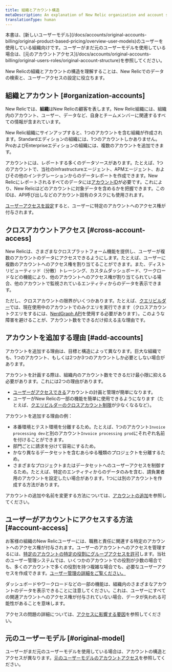 ```yaml
---
title: 組織とアカウント構造
metaDescription: An explanation of New Relic organization and account structure.
translationType: human
---
```


<Callout variant="tip">
  本書は、[新しいユーザーモデル](/docs/accounts/original-accounts-billing/original-product-based-pricing/overview-user-models)のユーザーを使用している組織向けです。ユーザーがまだ元のユーザーモデルを使用している場合は、[元のアカウントアクセス](/docs/accounts/original-accounts-billing/original-users-roles/original-account-structure)を参照してください。
</Callout>

New Relicの組織とアカウントの構造を理解することは、New Relicでのデータの検索と、ユーザーアクセスの設定に役立ちます。

## 組織とアカウント [#organization-accounts]

New Relicでは、**組織**はNew Relicの顧客を表します。New Relic組織には、組織内のアカウント、ユーザー、データなど、自身とチームメンバーに関連するすべての情報が含まれています。

New Relic組織にサインアップすると、1つのアカウントを含む組織が作成されます。Standardエディションの組織には、1つのアカウントしかありません。ProおよびEnterpriseエディションの組織には、複数のアカウントを追加できます。

アカウントには、レポートする多くのデータソースがあります。たとえば、1つのアカウントで、当社のInfrastructureエージェント、APMエージェント、およびその他のインテグレーションからのデータレポートを作成できます。New Relicにレポートされるすべてのデータには[アカウントID](/docs/accounts/accounts-billing/account-structure/account-id)が必要です。これにより、New Relicはどのアカウントに対象データを含めるかを把握できます。このIDは、API呼び出しなどのアカウント固有のタスクにも使用されます。

[ユーザーアクセスを設定](#account-access)すると、ユーザーに特定のアカウントへのアクセス権が付与されます。

## クロスアカウントアクセス [#cross-account-access]

New Relicは、さまざまなクロスプラットフォーム機能を提供し、ユーザーが複数のアカウントのデータにアクセスできるようにします。たとえば、ユーザーに複数のアカウントへのアクセス権を割り当てることができます。また、ディストリビューティッド（分散）トレーシング、カスタムダッシュボード、ワークロードなどの機能により、他のアカウントへのアクセス権が割り当てられている場合、他のアカウントで監視されているエンティティからのデータを表示できます。

ただし、クロスアカウントの限界がいくつかあります。たとえば、[クエリビルダー](/docs/query-your-data/explore-query-data/query-builder/introduction-query-builder)では、現在使用中のアカウントでのみクエリを実行できます（クロスアカウントクエリをするには、[NerdGraph API](/docs/apis/nerdgraph/examples/nerdgraph-nrql-tutorial)を使用する必要があります）。このような障害を避けることが、アカウント数をできるだけ抑える主な理由です。

## アカウントを追加する理由 [#add-accounts]

アカウントを追加する理由は、目標と構造によって異なります。巨大な組織でも、1つのアカウント、もしくは2つか3つのアカウントしか必要としない場合があります。

アカウントを計画する際は、組織内のアカウント数をできるだけ最小限に抑える必要があります。これには2つの理由があります。

* [ユーザーがアクセスできる](#account-access)アカウントの計画と管理が簡単になります。
* ユーザーがNew Relicの一部の機能を簡単に使用できるようになります（たとえば、[クエリビルダーのクロスアカウント制限](#cross-account-access)が少なくなるなど）。

アカウントを追加する理由の例：

* 本番環境とテスト環境を分離するため。たとえば、1つのアカウント`Invoice processing dev`と別のアカウント`Invoice processing prod`にそれぞれ名前を付けることができます。
* 部門ごとに請求を分けて容易にするため。
* かなり異なるデータセットを含むあらゆる種類のプロジェクトを分離するため。
* さまざまなプロジェクトまたはデータセットへのユーザーアクセスを制御するため。たとえば、特定のエンティティからのデータのみを含む、請負業者用のアカウントを設定したい場合があります。1つには別のアカウントを作成する方法があります。

アカウントの追加や名前を変更する方法については、[アカウントの追加](/docs/accounts/accounts-billing/account-structure/add-accounts)を参照してください。

## ユーザーがアカウントにアクセスする方法 [#account-access]

お客様の組織のNew Relicユーザーには、職務と責任に関連する特定のアカウントへのアクセス権が付与されます。ユーザーのアカウントへのアクセスを管理するには、[特定のアカウントの特定の役割にグループアクセスを許可](/docs/accounts/accounts-billing/new-relic-one-user-management/user-management-concepts#understand-concepts)します。当社のユーザー管理システムでは、いくつかのアカウントでの役割が少数の場合でも、多くのアカウントで多くの役割を持つ複雑な場合でも、必要なユーザーアクセスを作成できます。[ユーザー管理の詳細をご覧ください。](/docs/accounts/accounts-billing/new-relic-one-user-management)

ダッシュボードやワークロードなどの一部の機能は、組織内のさまざまなアカウントのデータを表示できることに注意してください。これは、ユーザーにすべての関連アカウントへのアクセス権が付与されていない場合、データが失われる可能性があることを意味します。

アクセスの問題の詳細については、[アクセスに影響する要因](/docs/accounts/accounts-billing/account-structure/factors-affecting-access-features-data/)を参照してください。

## 元のユーザーモデル [#original-model]

ユーザーがまだ元のユーザーモデルを使用している場合は、アカウントの構造とアクセスが異なります。[元のユーザーモデルのアカウントアクセス](/docs/accounts/original-accounts-billing/original-users-roles/original-account-structure)を参照してください。
